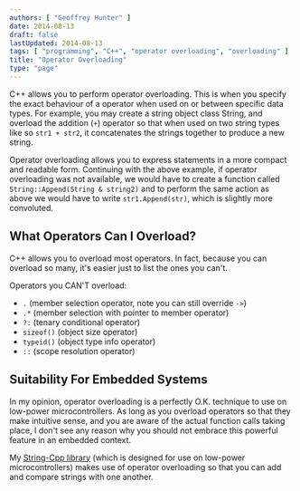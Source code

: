 ```yaml
---
authors: [ "Geoffrey Hunter" ]
date: 2014-08-13
draft: false
lastUpdated: 2014-08-13
tags: [ "programming", "C++", "operator overloading", "overloading" ]
title: "Operator Overloading"
type: "page"
---
```



C++ allows you to perform operator overloading. This is when you specify the exact behaviour of a operator when used on or between specific data types. For example, you may create a string object class String, and overload the addition (`+`) operator so that when used on two string types like so `str1 + str2`, it concatenates the strings together to produce a new string.

Operator overloading allows you to express statements in a more compact and readable form. Continuing with the above example, if operator overloading was not available, we would have to create a function called `String::Append(String & string2)` and to perform the same action as above we would have to write `str1.Append(str)`, which is slightly more convoluted.

## What Operators Can I Overload?

C++ allows you to overload most operators. In fact, because you can overload so many, it's easier just to list the ones you can't.

Operators you CAN'T overload:

* `.` (member selection operator, note you can still override `->`)
* `.*` (member selection with pointer to member operator)
* `?:` (tenary conditional operator)
* `sizeof()` (object size operator)
* `typeid()` (object type info operator)
* `::` (scope resolution operator)

## Suitability For Embedded Systems

In my opinion, operator overloading is a perfectly O.K. technique to use on low-power microcontrollers. As long as you overload operators so that they make intuitive sense, and you are aware of the actual function calls taking place, I don't see any reason why you should not embrace this powerful feature in an embedded context.

My [String-Cpp library](https://github.com/gbmhunter/String-Cpp) (which is designed for use on low-power microcontrollers) makes use of operator overloading so that you can add and compare strings with one another.
